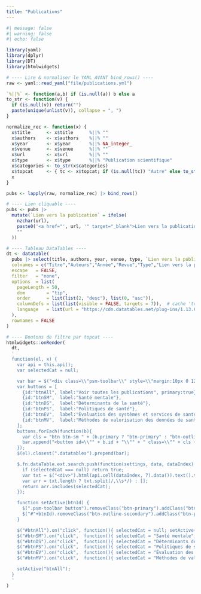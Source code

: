 ---
title: "Publications"
---

```{r}
#| message: false
#| warning: false
#| echo: false

library(yaml)
library(dplyr)
library(DT)
library(htmlwidgets)

# ---- Lire & normaliser le YAML AVANT bind_rows() ----
raw <- yaml::read_yaml("file/publications.yml")

`%||%` <- function(a,b) if (is.null(a)) b else a
to_str <- function(v) {
  if (is.null(v)) return("")
  paste(unique(unlist(v)), collapse = ", ")
}

normalize_rec <- function(x) {
  x$title      <- x$title      %||% ""
  x$authors    <- x$authors    %||% ""
  x$year       <- x$year       %||% NA_integer_
  x$venue      <- x$venue      %||% ""
  x$url        <- x$url        %||% ""
  x$type       <- x$type       %||% "Publication scientifique"
  x$categories <- to_str(x$categories)
  x$topcat     <- { tc <- x$topcat; if (is.null(tc)) "Autre" else to_str(tc) }
  x
}

pubs <- lapply(raw, normalize_rec) |> bind_rows()

# ---- Lien cliquable ----
pubs <- pubs |>
  mutate(`Lien vers la publication` = ifelse(
    nzchar(url),
    paste0('<a href="', url, '" target="_blank">Lien vers la publication</a>'),
    ""
  ))

# ---- Tableau DataTables ----
dt <- datatable(
  pubs |> select(title, authors, year, venue, type, `Lien vers la publication`, categories, topcat),
  colnames = c("Titre","Auteurs","Année","Revue","Type","Lien vers la publication","Mots-clés","topcat"),
  escape   = FALSE,
  filter   = "none",
  options  = list(
    pageLength = 50,
    dom        = "tip",
    order      = list(list(2, "desc"), list(0, "asc")),
    columnDefs = list(list(visible = FALSE, targets = 7)),  # cache 'topcat'
    language   = list(url = "https://cdn.datatables.net/plug-ins/1.13.6/i18n/fr-FR.json")
  ),
  rownames = FALSE
)

# ---- Boutons de filtre par topcat ----
htmlwidgets::onRender(
  dt,
  '
  function(el, x) {
    var api = this.api();
    var selectedCat = null;

    var bar = $("<div class=\\"psm-toolbar\\" style=\\"margin:10px 0 12px; display:flex; gap:8px; flex-wrap:wrap;\\"></div>");
    var buttons = [
      {id:"btnAll", label:"Voir toutes les publications", primary:true},
      {id:"btnSM",  label:"Santé mentale"},
      {id:"btnDS",  label:"Déterminants de la santé"},
      {id:"btnPS",  label:"Politiques de santé"},
      {id:"btnEV",  label:"Évaluation des systèmes et services de santé"},
      {id:"btnMV",  label:"Méthodes de valorisation des données de santé"}
    ];
    buttons.forEach(function(b){
      var cls = "btn btn-sm " + (b.primary ? "btn-primary" : "btn-outline-secondary");
      bar.append("<button id=\\"" + b.id + "\\"" + " class=\\"" + cls + "\\">" + b.label + "</button>");
    });
    $(el).closest(".datatables").prepend(bar);

    $.fn.dataTable.ext.search.push(function(settings, data, dataIndex) {
      if (selectedCat === null) return true;
      var txt = $("<div>").html(api.cell(dataIndex, 7).data()).text().trim();
      var arr = txt.length ? txt.split(/,\\s*/) : [];
      return arr.includes(selectedCat);
    });

    function setActive(btnId) {
      $(".psm-toolbar button").removeClass("btn-primary").addClass("btn-outline-secondary");
      $("#"+btnId).removeClass("btn-outline-secondary").addClass("btn-primary");
    }

    $("#btnAll").on("click", function(){ selectedCat = null; setActive("btnAll"); api.draw(); });
    $("#btnSM").on("click",  function(){ selectedCat = "Santé mentale"; setActive("btnSM"); api.draw(); });
    $("#btnDS").on("click",  function(){ selectedCat = "Déterminants de la santé"; setActive("btnDS"); api.draw(); });
    $("#btnPS").on("click",  function(){ selectedCat = "Politiques de santé"; setActive("btnPS"); api.draw(); });
    $("#btnEV").on("click",  function(){ selectedCat = "Évaluation des systèmes et services de santé"; setActive("btnEV"); api.draw(); });
    $("#btnMV").on("click",  function(){ selectedCat = "Méthodes de valorisation des données de santé"; setActive("btnMV"); api.draw(); });

    setActive("btnAll");
  }
  '
)
```
